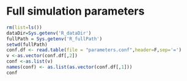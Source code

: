 # Full simulation parameters

```r
rm(list=ls())
dataDir=Sys.getenv('R_dataDir')
fullPath = Sys.getenv('R_fullPath') 
setwd(fullPath)
conf.df <- read.table(file = "parameters.conf",header=F,sep='=')
v <-as.vector(conf.df[,2])
conf <-as.list(v)
names(conf) <- as.list(as.vector(conf.df[,1]))
conf
```